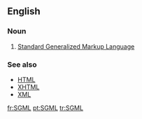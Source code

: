 ==English==

===Noun===
{{en-abbr}}

# [[w:Standard Generalized Markup Language|Standard Generalized Markup Language]]

===See also===
* [[HTML]]
* [[XHTML]]
* [[XML]]

[[fr:SGML]]
[[pt:SGML]]
[[tr:SGML]]